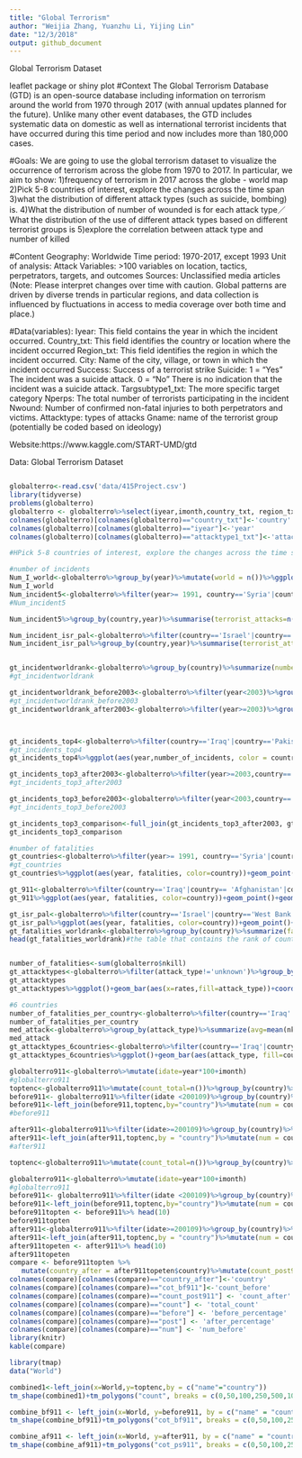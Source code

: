 ```yaml
---
title: "Global Terrorism"
author: "Weijia Zhang, Yuanzhu Li, Yijing Lin"
date: "12/3/2018"
output: github_document
---
```

Global Terrorism Dataset  


leaflet package or shiny plot 
#Context
The Global Terrorism Database (GTD) is an open-source database including information on terrorism around the world from 1970 through 2017 (with annual updates planned for the future). Unlike many other event databases, the GTD includes systematic data on domestic as well as international terrorist incidents that have occurred during this time period and now includes more than 180,000 cases.

#Goals:
We are going to use the global terrorism dataset to visualize the occurrence of terrorism across the globe from 1970 to 2017. In particular, we aim to show:
1)frequency of terrorism in 2017 across the globe  - world map 
2)Pick 5-8 countries of interest, explore the changes across the time span 
3)what the distribution of different attack types (such as suicide, bombing) is. 
4)What the distribution of number of wounded is for each attack type／What the distribution of the use of different attack types based on different terrorist groups is 
5)explore the correlation between attack type and number of killed



#Content
Geography: Worldwide
Time period: 1970-2017, except 1993
Unit of analysis: Attack
Variables: >100 variables on location, tactics, perpetrators, targets, and outcomes
Sources: Unclassified media articles (Note: Please interpret changes over time with caution. Global patterns are driven by diverse trends in particular regions, and data collection is influenced by fluctuations in access to media coverage over both time and place.)
 
#Data(variables):
Iyear: This field contains the year in which the incident occurred.
Country_txt: This field identifies the country or location where the incident occurred
Region_txt: This field identifies the region in which the incident occurred.
City: Name of the city, village, or town in which the incident occurred
Success: Success of a terrorist strike
Suicide: 1 = "Yes" The incident was a suicide attack. 0 = "No" There is no indication that the incident was a suicide attack.
Targsubtype1_txt: The more specific target category
Nperps: The total number of terrorists participating in the incident
Nwound: Number of confirmed non-fatal injuries to both perpetrators and victims.
Attacktype: types of attacks
Gname: name of the terrorist group (potentially be coded based on ideology)
 
Website:https://www.kaggle.com/START-UMD/gtd

Data: Global Terrorism Dataset  
```r


```

```r
globalterro<-read.csv('data/415Project.csv')
library(tidyverse)
problems(globalterro)
globalterro <- globalterro%>%select(iyear,imonth,country_txt, region_txt, city, nkill, latitude, longitude, attacktype1_txt, success, nperps,  gname )%>%filter(!is.na(iyear), !is.na(country_txt),!is.na(nkill))#clean data before each section below too
colnames(globalterro)[colnames(globalterro)=="country_txt"]<-'country'
colnames(globalterro)[colnames(globalterro)=="iyear"]<-'year'
colnames(globalterro)[colnames(globalterro)=="attacktype1_txt"]<-'attack_type'
```









```r
#HPick 5-8 countries of interest, explore the changes across the time span 

#number of incidents
Num_I_world<-globalterro%>%group_by(year)%>%mutate(world = n())%>%ggplot(aes(year,world))+geom_line()+geom_point(shape=23)+labs(x='year',y='terrorist attacks')+theme_bw()
Num_I_world
Num_incident5<-globalterro%>%filter(year>= 1991, country=='Syria'|country=='Iraq'|country== 'Afghanistan'|country== 'United States'|country=='United Kingdom'|country=='Yemen')
#Num_incident5

Num_incident5%>%group_by(country,year)%>%summarise(terrorist_attacks=n())%>%ggplot(aes(year,terrorist_attacks, color = country))+geom_line()+geom_point()+theme_bw()#the plot shows the number of terrorism incidents occured in the five countries from 1970 to 2017

Num_incident_isr_pal<-globalterro%>%filter(country=='Israel'|country=='West Bank and Gaza Strip')
Num_incident_isr_pal%>%group_by(country,year)%>%summarise(terrorist_attacks=n())%>%ggplot(aes(year,terrorist_attacks, color = country))+geom_line()+geom_point()+theme_bw()


gt_incidentworldrank<-globalterro%>%group_by(country)%>%summarize(number_of_incidents=n(),deaths=sum(nkill))%>%arrange(desc(number_of_incidents))
#gt_incidentworldrank

gt_incidentworldrank_before2003<-globalterro%>%filter(year<2003)%>%group_by(country)%>%summarize(number_of_incidents=n(),deaths=sum(nkill))%>%arrange(desc(number_of_incidents))
#gt_incidentworldrank_before2003
gt_incidentworldrank_after2003<-globalterro%>%filter(year>=2003)%>%group_by(country)%>%summarize(number_of_incidents=n(),deaths=sum(nkill))%>%arrange(desc(number_of_incidents))



gt_incidents_top4<-globalterro%>%filter(country=='Iraq'|country=='Pakistan'|country=='Afghanistan'|country=='India')%>%group_by(country,year)%>%summarise(number_of_incidents=n())
#gt_incidents_top4
gt_incidents_top4%>%ggplot(aes(year,number_of_incidents, color = country))+geom_line()+geom_point()+theme_bw()

gt_incidents_top3_after2003<-globalterro%>%filter(year>=2003,country=='Iraq'|country=='Pakistan'|country=='Afghanistan')%>%group_by(country)%>%summarize(terrorist_attack_after2003=n())
#gt_incidents_top3_after2003

gt_incidents_top3_before2003<-globalterro%>%filter(year<2003,country=='Iraq'|country=='Pakistan'|country=='Afghanistan')%>%group_by(country)%>%summarize(terrorist_attack_before2003=n())
#gt_incidents_top3_before2003

gt_incidents_top3_comparison<-full_join(gt_incidents_top3_after2003, gt_incidents_top3_before2003, by = "country")
gt_incidents_top3_comparison

#number of fatalities 
gt_countries<-globalterro%>%filter(year>= 1991, country=='Syria'|country=='Iraq'|country== 'Afghanistan'|country== 'United States'|country=='United Kingdom'|country=='Yemen')%>%group_by(country, year)%>%summarize(fatalities=sum(nkill))
#gt_countries
gt_countries%>%ggplot(aes(year, fatalities, color=country))+geom_point()+geom_line()+theme_bw()#the plot shows the fatalities rates resulted from terrorism in six countries from 1970 to 2017

gt_911<-globalterro%>%filter(country=='Iraq'|country== 'Afghanistan'|country== 'United States')%>%group_by(country, year)%>%summarize(fatalities=sum(nkill))
gt_911%>%ggplot(aes(year, fatalities, color=country))+geom_point()+geom_line()+theme_bw()

gt_isr_pal<-globalterro%>%filter(country=='Israel'|country=='West Bank and Gaza Strip')%>%group_by(country, year)%>%summarize(fatalities=sum(nkill))
gt_isr_pal%>%ggplot(aes(year, fatalities, color=country))+geom_point()+geom_line()+labs(x='year')+theme_bw()
gt_fatalities_worldrank<-globalterro%>%group_by(country)%>%summarize(fatalities=sum(nkill))%>%arrange(desc(fatalities))
head(gt_fatalities_worldrank)#the table that contains the rank of countries based on the fatalities rates resulted from terrorism since 1970 to 2017



```


```r
number_of_fatalities<-sum(globalterro$nkill)
gt_attacktypes<-globalterro%>%filter(attack_type!='unknown')%>%group_by(attack_type)%>%summarize(fatalities=sum(nkill), rates=fatalities/number_of_fatalities,incidents=n())%>%arrange(desc(fatalities))
gt_attacktypes
gt_attacktypes%>%ggplot()+geom_bar(aes(x=rates,fill=attack_type))+coord_polar()+theme_bw()

#6 countries
number_of_fatalities_per_country<-globalterro%>%filter(country=='Iraq'|country== 'United States')%>%group_by(country,attack_type)%>%group_by(country)%>%summarize(fatalities=median(nkill))
number_of_fatalities_per_country
med_attack<-globalterro%>%group_by(attack_type)%>%summarize(avg=mean(nkill))
med_attack
gt_attacktypes_6countries<-globalterro%>%filter(country=='Iraq'|country== 'Afghanistan'|country== 'United States'|country=='France'|country=='Syria'|country=='Israel')%>%group_by(country,attack_type) #rates?
gt_attacktypes_6countries%>%ggplot()+geom_bar(aes(attack_type, fill=country),position='dodge')+theme_bw()

```

```r
globalterro911<-globalterro%>%mutate(idate=year*100+imonth)
#globalterro911
toptenc<-globalterro911%>%mutate(count_total=n())%>%group_by(country)%>%summarise(count=n())%>%arrange(desc(count))%>%head(10)
before911<- globalterro911%>%filter(idate <200109)%>%group_by(country)%>%summarise(cot_bf911=n())%>%arrange(desc(cot_bf911))
before911<-left_join(before911,toptenc,by="country")%>%mutate(num = count-cot_bf911)%>%mutate(before = cot_bf911/count)
#before911

after911<-globalterro911%>%filter(idate>=200109)%>%group_by(country)%>%summarise(cot_ps911=n())%>%arrange(desc(cot_ps911))
after911<-left_join(after911,toptenc,by = "country")%>%mutate(num = count-cot_ps911)%>%mutate(post = cot_ps911/count)
#after911
```




```r

toptenc<-globalterro911%>%mutate(count_total=n())%>%group_by(country)%>%summarise(count=n())%>%arrange(desc(count))%>%head(10)

globalterro911<-globalterro%>%mutate(idate=year*100+imonth)
#globalterro911
before911<- globalterro911%>%filter(idate <200109)%>%group_by(country)%>%summarise(cot_bf911=n())%>%arrange(desc(cot_bf911))
before911<-left_join(before911,toptenc,by="country")%>%mutate(num = count-cot_bf911)%>%mutate(before = cot_bf911/count)
before911topten <- before911%>% head(10)
before911topten 
after911<-globalterro911%>%filter(idate>=200109)%>%group_by(country)%>%summarise(cot_ps911=n())%>%arrange(desc(cot_ps911))
after911<-left_join(after911,toptenc,by = "country")%>%mutate(num = count-cot_ps911)%>%mutate(post = cot_ps911/count)
after911topeten <- after911%>% head(10)
after911topeten
compare <- before911topten %>%
   mutate(country_after = after911topeten$country)%>%mutate(count_post911 = after911topeten$cot_ps911)%>%mutate(total_count = after911topeten$count)%>%mutate(num_post = after911topeten$num)%>%mutate(post = after911topeten$post)
colnames(compare)[colnames(compare)=="country_after"]<-'country'
colnames(compare)[colnames(compare)=="cot_bf911"]<-'count_before'
colnames(compare)[colnames(compare)=="count_post911"] <- 'count_after'
colnames(compare)[colnames(compare)=="count"] <- 'total_count'
colnames(compare)[colnames(compare)=="before"] <- 'before_percentage'
colnames(compare)[colnames(compare)=="post"] <- 'after_percentage'
colnames(compare)[colnames(compare)=="num"] <- 'num_before'
library(knitr)
kable(compare)
```


```r
library(tmap)
data("World")

combined1<-left_join(x=World,y=toptenc,by = c("name"="country"))
tm_shape(combined1)+tm_polygons("count", breaks = c(0,50,100,250,500,1000,2500))

combine_bf911 <- left_join(x=World, y=before911, by = c("name" = "country"))
tm_shape(combine_bf911)+tm_polygons("cot_bf911", breaks = c(0,50,100,250,500,1000,2500))

combine_af911 <- left_join(x=World, y=after911, by = c("name" = "country"))
tm_shape(combine_af911)+tm_polygons("cot_ps911", breaks = c(0,50,100,250,500,1000,2500))





```



